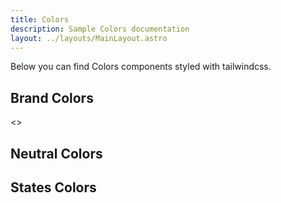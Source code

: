 ```yaml
---
title: Colors
description: Sample Colors documentation
layout: ../layouts/MainLayout.astro
---
```



<Description>
  Below you can find Colors components styled with tailwindcss.
</Description>

<H2>Brand Colors</H2>

<Preview>
  <ColorWrapper
    size="big"
    class="bg-brand-primary-500 [&_p]:text-white [&_h4]:text-white"
    colorInfo={{
      title: 'primary.500',
      description: 'HEX #FF6D2A | hsl(19, 100, 58) | Pantone 165 C',
    }}
  />
</Preview>

<Preview>
  <ColorsWrapper itemsLength={3}>
    <>
      <ColorWrapper
        colorInfo={{
          title: 'primary.600',
          description: 'HEX #E25718 | hsl(19, 81, 49)',
        }}
        size="small"
        class="bg-brand-primary-600 [&_p]:text-white [&_h4]:text-white"
      />
      <ColorWrapper
        colorInfo={{
          title: 'primary.400',
          description: 'HEX #FF905D | hsl(19, 100, 68)',
        }}
        size="small"
        class="bg-brand-primary-400 &_p]:text-white [&_h4]:text-white"
      />
      <ColorWrapper
        colorInfo={{
          title: 'primary.200',
          description: 'HEX #FFEAE0 | hsl(19, 100, 94)',
        }}
        size="small"
        class="bg-brand-primary-200 [&_p]:text-black [&_h4]:text-black dark:[&_p]:text-black"
      />
      <ColorWrapper
        colorInfo={{
          title: 'primary.100',
          description: 'HEX #FFF8F5 | hsl(18, 100, 98',
        }}
        size="small"
        class="bg-brand-primary-100 [&_p]:text-black [&_h4]:text-black dark:[&_p]:text-black"
      />
    </>
  </ColorsWrapper>
</Preview>

<Preview>
  <ColorWrapper
    size="big"
    class="bg-brand-secondary-500 [&_p]:text-white [&_h4]:text-white"
    colorInfo={{
      title: 'secondary.500',
      description: 'HEX #5C99D2 | hsl(209, 57, 59) | Pantone 298 C',
    }}
  />
</Preview>

<Preview>
  <ColorsWrapper itemsLength={3}>
    <ColorWrapper
      size="small"
      class="bg-brand-secondary-600 [&_p]:text-white [&_h4]:text-white"
      colorInfo={{
        title: 'Secondary.600',
        description: 'HEX #3871A5 | hsl(209, 49, 43)',
      }}
    />
    <ColorWrapper
      size="small"
      class="bg-brand-secondary-200 [&_p]:text-black [&_h4]:text-black dark:[&_p]:text-black"
      colorInfo={{
        title: 'secondary.200',
        description: 'HEX #DFEBF6 | hsl(209, 56, 92)',
      }}
    />
    <ColorWrapper
      size="small"
      class="bg-brand-secondary-100 [&_p]:text-black [&_h4]:text-black dark:[&_p]:text-black"
      colorInfo={{
        title: 'secondary.100',
        description: 'HEX #F3F8FC | hsl(207, 60, 97)',
      }}
    />
  </ColorsWrapper>
</Preview>

<H2>Neutral Colors</H2>

<Preview>
  <ColorWrapper
    size="medium"
    class="bg-black [&_p]:text-white [&_h4]:text-white"
    colorInfo={{
      title: 'black',
      description: 'HEX #2F3033 | hsl(225, 4, 19) | Pantone 426 C',
    }}
  />
</Preview>

<Preview>
  <ColorWrapper
    size="medium"
    class="bg-neutral-600 [&_p]:text-white [&_h4]:text-white"
    colorInfo={{
      title: 'neutral.600',
      description: 'HEX #4C4D52 | hsl(230, 4, 31)',
    }}
  />
</Preview>

<Preview>
  <ColorWrapper
    size="medium"
    class="bg-neutral-500 [&_p]:text-white [&_h4]:text-white"
    colorInfo={{
      title: 'neutral.500',
      description: 'HEX #696B72 | hsl(227, 4, 43)',
    }}
  />
</Preview>

<Preview>
  <ColorWrapper
    size="medium"
    class="bg-neutral-400 [&_p]:text-white [&_h4]:text-white"
    colorInfo={{
      title: 'neutral.400',
      description: 'HEX #95979D | hsl(225, 4, 60)',
    }}
  />
</Preview>

<Preview>
  <ColorWrapper
    size="medium"
    class="bg-neutral-300 [&_p]:text-white [&_h4]:text-white"
    colorInfo={{
      title: 'neutral.300',
      description: 'HEX #BFC0C4 | hsl(228, 4, 76)',
    }}
  />
</Preview>

<Preview>
  <ColorWrapper
    size="medium"
    class="bg-neutral-200 [&_p]:text-black [&_h4]:text-black dark:[&_p]:text-black"
    colorInfo={{
      title: 'neutral.200',
      description: 'HEX #EAEAEB | hsl(240, 2, 92)',
    }}
  />
</Preview>

<Preview>
  <ColorWrapper
    size="medium"
    class="bg-neutral-100 [&_p]:text-black [&_h4]:text-black dark:[&_p]:text-black"
    colorInfo={{
      title: 'neutral.100',
      description: 'HEX #F4F5F5 | hsl(180, 5, 96)',
    }}
  />
</Preview>

<Preview>
  <ColorWrapper
    size="medium"
    class="bg-white [&_p]:text-black [&_h4]:text-black dark:[&_p]:text-black border-[1px] border-neutral-200"
    colorInfo={{
      title: 'white',
      description: 'HEX #FFFFFF | hsl(0, 0, 100)',
    }}
  />
</Preview>

<Preview>
  <ColorWrapper
    size="medium"
    class="bg-neutral-hero-overlay [&_p]:text-white [&_h4]:text-white"
    colorInfo={{
      title: 'hero.overlay',
      description: 'HEX #2F3033 | hsl(225, 4, 19)   70%',
    }}
  />
</Preview>

<H2>States Colors</H2>

<Preview>
  <ColorWrapper
    size="medium"
    class="bg-danger [&_p]:text-white [&_h4]:text-white"
    colorInfo={{
      title: 'danger.500',
      description: 'HEX #E81B2F | hsl(354, 82, 51)',
    }}
  />
</Preview>

<Preview>
  <ColorWrapper
    size="medium"
    class="[&_p]:text-black [&_h4]:text-black dark:[&_p]:text-black border-[1px] border-neutral-200"
    colorInfo={{
      title: 'transparent',
      description: 'HEX #000000 | hsl(0, 0, 0)  0%',
    }}
  />
</Preview>
